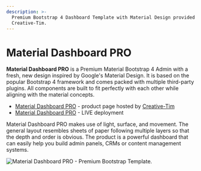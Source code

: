 ```yaml
---
description: >-
  Premium Bootstrap 4 Dashboard Template with Material Design provided by
  Creative-Tim.
---
```


# Material Dashboard PRO

**Material Dashboard PRO** is a Premium Material Bootstrap 4 Admin with a fresh, new design inspired by Google's Material Design. It is based on the popular Bootstrap 4 framework and comes packed with multiple third-party plugins. All components are built to fit perfectly with each other while aligning with the material concepts.

- [Material Dashboard PRO](https://bit.ly/3odmcGy) - product page hosted by [Creative-Tim](../partners/creative-tim.md)
- [Material Dashboard PRO](https://bit.ly/3xTTC2z) - LIVE deployment

Material Dashboard PRO makes use of light, surface, and movement. The general layout resembles sheets of paper following multiple layers so that the depth and order is obvious. The product is a powerful dashboard that can easily help you build admin panels, CRMs or content management systems.

![Material Dashboard PRO - Premium Bootstrap Template.](../../../static/assets/docs-cover-material-pro.jpg)
